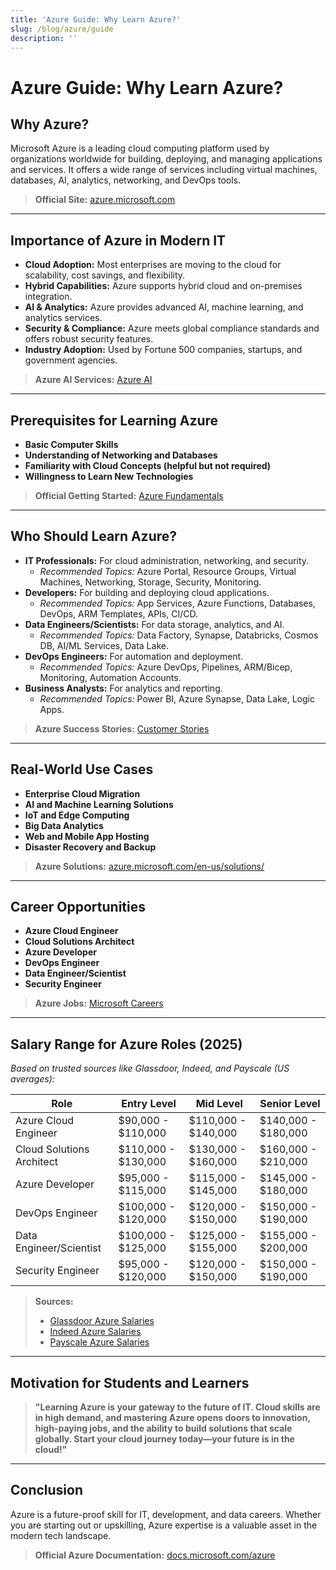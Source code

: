 ```yaml
---
title: 'Azure Guide: Why Learn Azure?'
slug: /blog/azure/guide
description: ''
---
```

# Azure Guide: Why Learn Azure?

## Why Azure?
Microsoft Azure is a leading cloud computing platform used by organizations worldwide for building, deploying, and managing applications and services. It offers a wide range of services including virtual machines, databases, AI, analytics, networking, and DevOps tools.

> **Official Site:** [azure.microsoft.com](https://azure.microsoft.com/)

---

## Importance of Azure in Modern IT
- **Cloud Adoption:** Most enterprises are moving to the cloud for scalability, cost savings, and flexibility.
- **Hybrid Capabilities:** Azure supports hybrid cloud and on-premises integration.
- **AI & Analytics:** Azure provides advanced AI, machine learning, and analytics services.
- **Security & Compliance:** Azure meets global compliance standards and offers robust security features.
- **Industry Adoption:** Used by Fortune 500 companies, startups, and government agencies.

> **Azure AI Services:** [Azure AI](https://azure.microsoft.com/en-us/products/ai-services/)

---

## Prerequisites for Learning Azure
- **Basic Computer Skills**
- **Understanding of Networking and Databases**
- **Familiarity with Cloud Concepts (helpful but not required)**
- **Willingness to Learn New Technologies**

> **Official Getting Started:** [Azure Fundamentals](https://learn.microsoft.com/en-us/training/paths/azure-fundamentals/)

---

## Who Should Learn Azure?
- **IT Professionals:** For cloud administration, networking, and security.
  - *Recommended Topics:* Azure Portal, Resource Groups, Virtual Machines, Networking, Storage, Security, Monitoring.
- **Developers:** For building and deploying cloud applications.
  - *Recommended Topics:* App Services, Azure Functions, Databases, DevOps, ARM Templates, APIs, CI/CD.
- **Data Engineers/Scientists:** For data storage, analytics, and AI.
  - *Recommended Topics:* Data Factory, Synapse, Databricks, Cosmos DB, AI/ML Services, Data Lake.
- **DevOps Engineers:** For automation and deployment.
  - *Recommended Topics:* Azure DevOps, Pipelines, ARM/Bicep, Monitoring, Automation Accounts.
- **Business Analysts:** For analytics and reporting.
  - *Recommended Topics:* Power BI, Azure Synapse, Data Lake, Logic Apps.

> **Azure Success Stories:** [Customer Stories](https://customers.microsoft.com/en-us/story/)

---

## Real-World Use Cases
- **Enterprise Cloud Migration**
- **AI and Machine Learning Solutions**
- **IoT and Edge Computing**
- **Big Data Analytics**
- **Web and Mobile App Hosting**
- **Disaster Recovery and Backup**

> **Azure Solutions:** [azure.microsoft.com/en-us/solutions/](https://azure.microsoft.com/en-us/solutions/)

---

## Career Opportunities
- **Azure Cloud Engineer**
- **Cloud Solutions Architect**
- **Azure Developer**
- **DevOps Engineer**
- **Data Engineer/Scientist**
- **Security Engineer**

> **Azure Jobs:** [Microsoft Careers](https://careers.microsoft.com/)

---

## Salary Range for Azure Roles (2025)
*Based on trusted sources like Glassdoor, Indeed, and Payscale (US averages):*

| Role                      | Entry Level      | Mid Level        | Senior Level     |
|---------------------------|------------------|------------------|-----------------|
| Azure Cloud Engineer      | $90,000 - $110,000| $110,000 - $140,000| $140,000 - $180,000|
| Cloud Solutions Architect | $110,000 - $130,000| $130,000 - $160,000| $160,000 - $210,000|
| Azure Developer           | $95,000 - $115,000| $115,000 - $145,000| $145,000 - $180,000|
| DevOps Engineer           | $100,000 - $120,000| $120,000 - $150,000| $150,000 - $190,000|
| Data Engineer/Scientist   | $100,000 - $125,000| $125,000 - $155,000| $155,000 - $200,000|
| Security Engineer         | $95,000 - $120,000| $120,000 - $150,000| $150,000 - $190,000|

> **Sources:**
> - [Glassdoor Azure Salaries](https://www.glassdoor.com/Salaries/azure-cloud-engineer-salary-SRCH_KO0,21.htm)
> - [Indeed Azure Salaries](https://www.indeed.com/q-Azure-jobs.html)
> - [Payscale Azure Salaries](https://www.payscale.com/research/US/Skill=Microsoft_Azure/Salary)

---

## Motivation for Students and Learners
> **"Learning Azure is your gateway to the future of IT. Cloud skills are in high demand, and mastering Azure opens doors to innovation, high-paying jobs, and the ability to build solutions that scale globally. Start your cloud journey today—your future is in the cloud!"**

---

## Conclusion
Azure is a future-proof skill for IT, development, and data careers. Whether you are starting out or upskilling, Azure expertise is a valuable asset in the modern tech landscape.

> **Official Azure Documentation:** [docs.microsoft.com/azure](https://docs.microsoft.com/azure)
